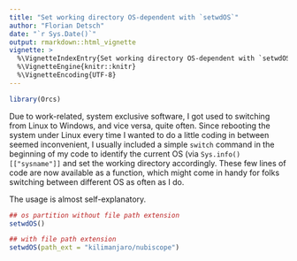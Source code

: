 ```yaml
---
title: "Set working directory OS-dependent with `setwdOS`"
author: "Florian Detsch"
date: "`r Sys.Date()`"
output: rmarkdown::html_vignette
vignette: >
  %\VignetteIndexEntry{Set working directory OS-dependent with `setwdOS`}
  %\VignetteEngine{knitr::knitr}
  %\VignetteEncoding{UTF-8}
---
```


```r
library(Orcs)
```

Due to work-related,  system exclusive software, I got used to switching from Linux to Windows, and vice versa, quite often. Since rebooting the system under Linux every time I wanted to do a little coding in between seemed inconvenient, I usually included a simple `switch` command in the beginning of my code to identify the current OS (via `Sys.info()[["sysname"]]` and set the working directory accordingly. These few lines of code are now available as a function, which might come in handy for folks switching between different OS as often as I do.

The usage is almost self-explanatory. 

```r
## os partition without file path extension
setwdOS()

## with file path extension
setwdOS(path_ext = "kilimanjaro/nubiscope")
```
